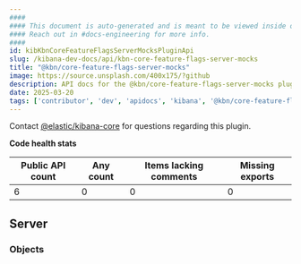 ```yaml
---
####
#### This document is auto-generated and is meant to be viewed inside our experimental, new docs system.
#### Reach out in #docs-engineering for more info.
####
id: kibKbnCoreFeatureFlagsServerMocksPluginApi
slug: /kibana-dev-docs/api/kbn-core-feature-flags-server-mocks
title: "@kbn/core-feature-flags-server-mocks"
image: https://source.unsplash.com/400x175/?github
description: API docs for the @kbn/core-feature-flags-server-mocks plugin
date: 2025-03-20
tags: ['contributor', 'dev', 'apidocs', 'kibana', '@kbn/core-feature-flags-server-mocks']
---
```




Contact [@elastic/kibana-core](https://github.com/orgs/elastic/teams/kibana-core) for questions regarding this plugin.

**Code health stats**

| Public API count  | Any count | Items lacking comments | Missing exports |
|-------------------|-----------|------------------------|-----------------|
| 6 | 0 | 0 | 0 |

## Server

### Objects
<DocDefinitionList data={kbnCoreFeatureFlagsServerMocksObj.server.objects}/>

